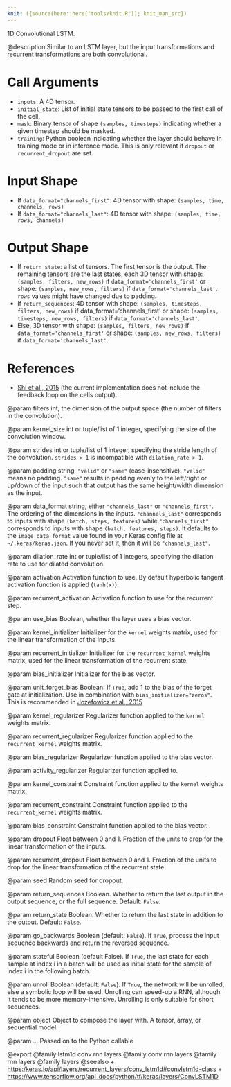 ```yaml
---
knit: ({source(here::here("tools/knit.R")); knit_man_src})
---
```

1D Convolutional LSTM.

@description
Similar to an LSTM layer, but the input transformations
and recurrent transformations are both convolutional.

# Call Arguments
- `inputs`: A 4D tensor.
- `initial_state`: List of initial state tensors to be passed to the first
    call of the cell.
- `mask`: Binary tensor of shape `(samples, timesteps)` indicating whether a
    given timestep should be masked.
- `training`: Python boolean indicating whether the layer should behave in
    training mode or in inference mode.
    This is only relevant if `dropout` or `recurrent_dropout` are set.

# Input Shape
- If `data_format="channels_first"`:
    4D tensor with shape: `(samples, time, channels, rows)`
- If `data_format="channels_last"`:
    4D tensor with shape: `(samples, time, rows, channels)`

# Output Shape
- If `return_state`: a list of tensors. The first tensor is the output.
    The remaining tensors are the last states,
    each 3D tensor with shape: `(samples, filters, new_rows)` if
    `data_format='channels_first'`
    or shape: `(samples, new_rows, filters)` if
    `data_format='channels_last'`.
    `rows` values might have changed due to padding.
- If `return_sequences`: 4D tensor with shape: `(samples, timesteps,
    filters, new_rows)` if data_format='channels_first'
    or shape: `(samples, timesteps, new_rows, filters)` if
    `data_format='channels_last'`.
- Else, 3D tensor with shape: `(samples, filters, new_rows)` if
    `data_format='channels_first'`
    or shape: `(samples, new_rows, filters)` if
    `data_format='channels_last'`.

# References
- [Shi et al., 2015](http://arxiv.org/abs/1506.04214v1)
    (the current implementation does not include the feedback loop on the
    cells output).

@param filters
int, the dimension of the output space (the number of filters
in the convolution).

@param kernel_size
int or tuple/list of 1 integer, specifying the size of
the convolution window.

@param strides
int or tuple/list of 1 integer, specifying the stride length
of the convolution. `strides > 1` is incompatible with
`dilation_rate > 1`.

@param padding
string, `"valid"` or `"same"` (case-insensitive).
`"valid"` means no padding. `"same"` results in padding evenly to
the left/right or up/down of the input such that output has the
same height/width dimension as the input.

@param data_format
string, either `"channels_last"` or `"channels_first"`.
The ordering of the dimensions in the inputs. `"channels_last"`
corresponds to inputs with shape `(batch, steps, features)`
while `"channels_first"` corresponds to inputs with shape
`(batch, features, steps)`. It defaults to the `image_data_format`
value found in your Keras config file at `~/.keras/keras.json`.
If you never set it, then it will be `"channels_last"`.

@param dilation_rate
int or tuple/list of 1 integers, specifying the dilation
rate to use for dilated convolution.

@param activation
Activation function to use. By default hyperbolic tangent
activation function is applied (`tanh(x)`).

@param recurrent_activation
Activation function to use for the recurrent step.

@param use_bias
Boolean, whether the layer uses a bias vector.

@param kernel_initializer
Initializer for the `kernel` weights matrix,
used for the linear transformation of the inputs.

@param recurrent_initializer
Initializer for the `recurrent_kernel` weights
matrix, used for the linear transformation of the recurrent state.

@param bias_initializer
Initializer for the bias vector.

@param unit_forget_bias
Boolean. If `True`, add 1 to the bias of
the forget gate at initialization.
Use in combination with `bias_initializer="zeros"`.
This is recommended in [Jozefowicz et al., 2015](
http://www.jmlr.org/proceedings/papers/v37/jozefowicz15.pdf)

@param kernel_regularizer
Regularizer function applied to the `kernel` weights
matrix.

@param recurrent_regularizer
Regularizer function applied to the
`recurrent_kernel` weights matrix.

@param bias_regularizer
Regularizer function applied to the bias vector.

@param activity_regularizer
Regularizer function applied to.

@param kernel_constraint
Constraint function applied to the `kernel` weights
matrix.

@param recurrent_constraint
Constraint function applied to the
`recurrent_kernel` weights matrix.

@param bias_constraint
Constraint function applied to the bias vector.

@param dropout
Float between 0 and 1. Fraction of the units to drop for the
linear transformation of the inputs.

@param recurrent_dropout
Float between 0 and 1. Fraction of the units to drop
for the linear transformation of the recurrent state.

@param seed
Random seed for dropout.

@param return_sequences
Boolean. Whether to return the last output
in the output sequence, or the full sequence. Default: `False`.

@param return_state
Boolean. Whether to return the last state in addition
to the output. Default: `False`.

@param go_backwards
Boolean (default: `False`).
If `True`, process the input sequence backwards and return the
reversed sequence.

@param stateful
Boolean (default False). If `True`, the last state
for each sample at index i in a batch will be used as initial
state for the sample of index i in the following batch.

@param unroll
Boolean (default: `False`).
If `True`, the network will be unrolled,
else a symbolic loop will be used.
Unrolling can speed-up a RNN,
although it tends to be more memory-intensive.
Unrolling is only suitable for short sequences.

@param object
Object to compose the layer with. A tensor, array, or sequential model.

@param ...
Passed on to the Python callable

@export
@family lstm1d conv rnn layers
@family conv rnn layers
@family rnn layers
@family layers
@seealso
+ <https:/keras.io/api/layers/recurrent_layers/conv_lstm1d#convlstm1d-class>
+ <https://www.tensorflow.org/api_docs/python/tf/keras/layers/ConvLSTM1D>
